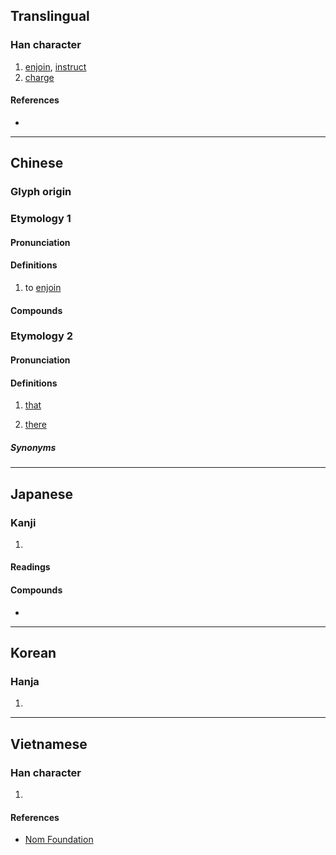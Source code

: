 {{also|咛}}
{{character info}}
==Translingual==

===Han character===
{{Han char|rn=30|rad=口|as=14|sn=17|four=63021|canj=RJPN|ids=⿰口寧}}

# [[enjoin]], [[instruct]]
# [[charge]]

====References====
* {{Han ref|kx=0211.230|dkj=04445|dj=0434.180|hdz=10697.180|uh=5680|ud=22144|bh=C07B|bd=49275}}

----

==Chinese==

===Glyph origin===
{{Han etym}}

===Etymology 1===
{{zh-forms|s=咛}}

====Pronunciation====
{{zh-pron
|m=níng
|c=ning4
|c-t=nen3
|mc=y
|oc=y
|cat=v
}}

====Definitions====
{{zh-hanzi}}

# to [[enjoin]]

====Compounds====
{{zh-der|叮嚀|嚶嚀}}

===Etymology 2===
{{zh-forms|s=咛|alt=恁}}

====Pronunciation====
{{zh-pron
|c-t=nen4,nen4*
|c-t_note=nen4 - that; nen4* - there
|cat=pron
}}

====Definitions====
{{zh-hanzi}}

# {{lb|zh|Taishanese}} [[that]]
# {{lb|zh|Taishanese}} [[there]]

=====Synonyms=====
{{zh-dial|那}}
{{zh-dial|那裡}}
----

==Japanese==

===Kanji===
{{ja-kanji|grade=|rs=口14}}

# {{rfdef|ja|sort=口14}}

====Readings====
{{ja-readings
|goon=にょう<にやう
|kanon=でい,<!--
|kanyoon=-->ねい
}}

====Compounds====
* {{ja-r|叮%嚀|てい%ねい}}

----

==Korean==

===Hanja===
{{ko-hanja|hangeul=녕|rv=nyeong|mr=nyŏng}}

# {{rfdef|ko|sort=口14}}

----

==Vietnamese==

===Han character===
{{vi-hantu|[[ninh]]|rs=口14}}

# {{rfdef|vi|sort=口14}}

====References====
* [http://nomfoundation.org/common/nom_details.php?codepoint=5680 Nom Foundation]